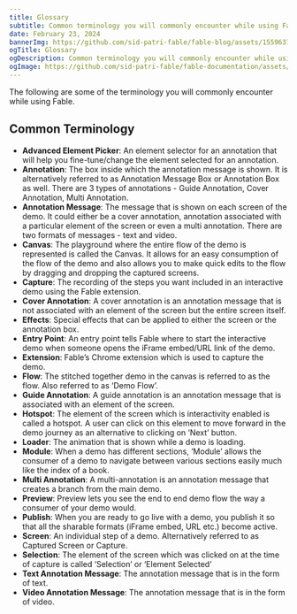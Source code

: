 ```yaml
---
title: Glossary
subtitle: Common terminology you will commonly encounter while using Fable.
date: February 23, 2024
bannerImg: https://github.com/sid-patri-fable/fable-blog/assets/155963795/fe84d566-41fe-4571-96e0-dcd47a4af035
ogTitle: Glossary
ogDescription: Common terminology you will commonly encounter while using Fable.
ogImage: https://github.com/sid-patri-fable/fable-documentation/assets/155963795/b4e5b310-ef91-4b56-b2f6-6420de9d7fe1
---
```

The following are some of the terminology you will commonly encounter while using Fable.

## Common Terminology 

- **Advanced Element Picker**: An element selector for an annotation that will help you fine-tune/change the element selected for an annotation.
- **Annotation**: The box inside which the annotation message is shown. It is alternatively referred to as Annotation Message Box or Annotation Box as well. There are 3 types of annotations - Guide Annotation, Cover Annotation, Multi Annotation.
- **Annotation Message**: The message that is shown on each screen of the demo. It could either be a cover annotation, annotation associated with a particular element of the screen or even a multi annotation. There are two formats of messages - text and video.
- **Canvas**: The playground where the entire flow of the demo is represented is called the Canvas. It allows for an easy consumption of the flow of the demo and also allows you to make quick edits to the flow by dragging and dropping the captured screens.
- **Capture**: The recording of the steps you want included in an interactive demo using the Fable extension.
- **Cover Annotation**: A cover annotation is an annotation message that is not associated with an element of the screen but the entire screen itself.
- **Effects**: Special effects that can be applied to either the screen or the annotation box.
- **Entry Point**: An entry point tells Fable where to start the interactive demo when someone opens the iFrame embed/URL link of the demo.
- **Extension**: Fable’s Chrome extension which is used to capture the demo.
- **Flow**: The stitched together demo in the canvas is referred to as the flow. Also referred to as ‘Demo Flow’.
- **Guide Annotation**: A guide annotation is an annotation message that is associated with an element of the screen.
- **Hotspot**: The element of the screen which is interactivity enabled is called a hotspot. A user can click on this element to move forward in the demo journey as an alternative to clicking on ‘Next’ button.
- **Loader**: The animation that is shown while a demo is loading.
- **Module**: When a demo has different sections, ‘Module’ allows the consumer of a demo to navigate between various sections easily much like the index of a book.
- **Multi Annotation**: A multi-annotation is an annotation message that creates a branch from the main demo.
- **Preview**: Preview lets you see the end to end demo flow the way a consumer of your demo would.
- **Publish**: When you are ready to go live with a demo, you publish it so that all the sharable formats (iFrame embed, URL etc.) become active.
- **Screen**: An individual step of a demo. Alternatively referred to as Captured Screen or Capture.
- **Selection**: The element of the screen which was clicked on at the time of capture is called ‘Selection’ or ‘Element Selected’
- **Text Annotation Message**: The annotation message that is in the form of text.
- **Video Annotation Message**: The annotation message that is in the form of video.
